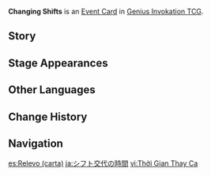 {{Genius Invokation TCG Infobox
|id        = 332002
|image     = Changing Shifts Event Card.png
|type      = Event Card
|effect    = '''The next time you perform "Switch Character":''' Spend 1 less Elemental Die.
|matching  = 0
|source1   = [[Genius Invokation TCG Starter Deck]]
|source2   = {{Sold By}}
|features  = Amber;Rosaria
}}
'''Changing Shifts''' is an [[Event Card]] in [[Genius Invokation TCG]].

==Story==
{{Description|"It's time for the adults to get to work, and for the kids to get some sleep."|title=Changing Shifts}}

==Stage Appearances==
{{Genius Invokation TCG Stage Appearances}}

==Other Languages==
{{Other Languages
|en      = Changing Shifts
|zhs     = 换班时间
|zhs_rm  = Huànbān Shíjiān
|zht     = 換班時間
|zht_rm  = Huànbān Shíjiān
|zh_tl   = Shift Changing Time
|ja      = シフト交代の時間
|ja_rm   = Shifuto Koutai no Jikan
|ja_tl   = Shift Changing Time
|ko      = 근무 교대 시간
|ko_tl   = Shift Change Time
|es      = Relevo
|es_tl   = Relief
|fr      = Relève
|fr_tl   = Changing
|ru      = Смена дежурства
|ru_tl   = Change of Shift
|th      = Changing Shifts
|vi      = Thời Gian Thay Ca
|vi_tl   = Shift Changing Time
|de      = Schichtwechsel
|de_tl   = Shift Change
|id      = Changing Shifts
|pt      = Hora da Troca
|pt_tl   = 
|tr      = Nöbet Değişimi
|tr_tl   = 
|it      = Cambio di turno
|it_tl   = Change of Shifts
}}

==Change History==
{{Change History|3.3}}

==Navigation==
{{Genius Invokation TCG Navbox|Event Card}}

[[es:Relevo (carta)]]
[[ja:シフト交代の時間]]
[[vi:Thời Gian Thay Ca]]